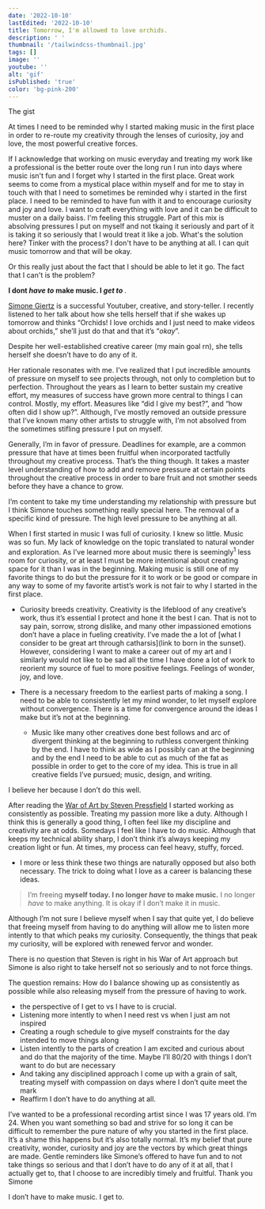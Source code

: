 ```yaml
---
date: '2022-10-10'
lastEdited: '2022-10-10'
title: Tomorrow, I'm allowed to love orchids.
description: ' '
thumbnail: '/tailwindcss-thumbnail.jpg'
tags: []
image: ''
youtube: ''
alt: 'gif'
isPublished: 'true'
color: 'bg-pink-200'
---
```


<div className="flex-block md:flex space-y-3 md:space-y-0 md:space-x-4 not-prose tracking-tight my-4 mb-6 p-6 border border-blue-400 mt-8 bg-blue-50/50 rounded-2xl">
  <p className="font-mono text-xs flex w-full sm:pt-2 uppercase tracking-tighter text-blue-500">
    The gist
  </p>
  <div className="flex-col flex font-bask">
    <p className="font-light text-neutral-900">
      At times I need to be reminded why I started making music in the first
      place in order to re-route my creativity through the lenses of curiosity,
      joy and love, the most powerful creative forces.
    </p>
    <p className="font-light text-neutral-900">
      If I acknowledge that working on music everyday and treating my work like
      a professional is the better route over the long run I run into days where
      music isn't fun and I forget why I started in the first place. Great work
      seems to come from a mystical place within myself and for me to stay in
      touch with that I need to sometimes be reminded why i started in the first
      place. I need to be reminded to have fun with it and to encourage
      curiosity and joy and love. I want to craft everything with love and it
      can be difficult to muster on a daily baiss. I'm feeling this struggle.
      Part of this mix is absolving pressures I put on myself and not tkaing it
      seriously and part of it is taking it so seriously that I would treat it
      like a job. What's the solution here? Tinker with the process? I don't
      have to be anything at all. I can quit music tomorrow and that will be
      okay.
    </p>
    <p>
      Or this really just about the fact that I should be able to let it go. The
      fact that I can't is the problem?
    </p>
    <p className="pt-3">
      <b className="not-prose font-bold">
        I dont <i>have to</i> make music. I <i>get to</i>
      </b>
      .
    </p>
  </div>
</div>

[Simone Giertz](https://www.youtube.com/c/simonegiertz) is a successful Youtuber, creative, and story-teller. I recently listened to her talk about how she tells herself that if she wakes up tomorrow and thinks “Orchids! I love orchids and I just need to make videos about orchids,” she’ll just do that and that it’s “_okay_”.

Despite her well-established creative career (my main goal rn), she tells herself she doesn’t have to do any of it.

Her rationale resonates with me. I’ve realized that I put incredible amounts of pressure on myself to see projects through, not only to completion but to perfection. Throughout the years as I learn to better sustain my creative effort, my measures of success have grown more central to things I can control. Mostly, my effort. Measures like “did I give my best?”, and “how often did I show up?”. Although, I’ve mostly removed an outside pressure that I’ve known many other artists to struggle with, I’m not absolved from the sometimes stifling pressure I put on myself.

Generally, I’m in favor of pressure. Deadlines for example, are a common pressure that have at times been fruitful when incorporated tactfully throughout my creative process. That’s the thing though. It takes a master level understanding of how to add and remove pressure at certain points throughout the creative process in order to bare fruit and not smother seeds before they have a chance to grow.

I’m content to take my time understanding my relationship with pressure but I think Simone touches something really special here. The removal of a specific kind of pressure. The high level pressure to be anything at all.

When I first started in music I was full of curiosity. I knew so little. Music was so fun. My lack of knowledge on the topic translated to natural wonder and exploration. As I’ve learned more about music there is seemingly<sup>1</sup> less room for curiosity, or at least I must be more intentional about creating space for it than I was in the beginning. Making music is still one of my favorite things to do but the pressure for it to work or be good or compare in any way to some of my favorite artist’s work is not fair to why I started in the first place.

- Curiosity breeds creativity. Creativity is the lifeblood of any creative’s work, thus it’s essential I protect and hone it the best I can. That is not to say pain, sorrow, strong dislike, and many other impassioned emotions don’t have a place in fueling creativity. I’ve made the a lot of [what I consider to be great art through catharsis](link to born in the sunset). However, considering I want to make a career out of my art and I similarly would not like to be sad all the time I have done a lot of work to reorient my source of fuel to more positive feelings. Feelings of wonder, joy, and love.

- There is a necessary freedom to the earliest parts of making a song. I need to be able to consistently let my mind wonder, to let myself explore without convergence. There is a time for convergence around the ideas I make but it’s not at the beginning.
  - Music like many other creatives done best follows and arc of divergent thinking at the beginning to ruthless convergent thinking by the end. I have to think as wide as I possibly can at the beginning and by the end I need to be able to cut as much of the fat as possible in order to get to the core of my idea. This is true in all creative fields I’ve pursued; music, design, and writing.

I believe her because I don’t do this well.

After reading the [War of Art by Steven Pressfield](link) I started working as consistently as possible. Treating my passion more like a duty. Although I think this is generally a good thing, I often feel like my discipline and creativity are at odds. Somedays I feel like I have to do music. Although that keeps my technical ability sharp, I don’t think it’s always keeping my creation light or fun. At times, my process can feel heavy, stuffy, forced.

- I more or less think these two things are naturally opposed but also both necessary. The trick to doing what I love as a career is balancing these ideas.

> I’m freeing **myself today. I no longer _have_ to make music.** I no longer _have_ to make anything. It is okay if I don’t make it in music.

Although I’m not sure I believe myself when I say that quite yet, I do believe that freeing myself from having to do anything will allow me to listen more intently to that which peaks my curiosity. Consequently, the things that peak my curiosity, will be explored with renewed fervor and wonder.

There is no question that Steven is right in his War of Art approach but Simone is also right to take herself not so seriously and to not force things.

The question remains: How do I balance showing up as consistently as possible while also releasing myself from the pressure of having to work.

- the perspective of I get to vs I have to is crucial.
- Listening more intently to when I need rest vs when I just am not inspired
- Creating a rough schedule to give myself constraints for the day intended to move things along
- Listen intently to the parts of creation I am excited and curious about and do that the majority of the time. Maybe I’ll 80/20 with things I don’t want to do but are necessary
- And taking any disciplined approach I come up with a grain of salt, treating myself with compassion on days where I don’t quite meet the mark
- Reaffirm I don’t have to do anything at all.

I’ve wanted to be a professional recording artist since I was 17 years old. I’m 24. When you want something so bad and strive for so long it can be difficult to remember the pure nature of why you started in the first place. It’s a shame this happens but it’s also totally normal. It’s my belief that pure creativity, wonder, curiosity and joy are the vectors by which great things are made. Gentle reminders like Simone’s offered to have fun and to not take things so serious and that I don’t have to do any of it at all, that I actually get to, that I choose to are incredibly timely and fruitful. Thank you Simone

I don’t have to make music. I get to.
